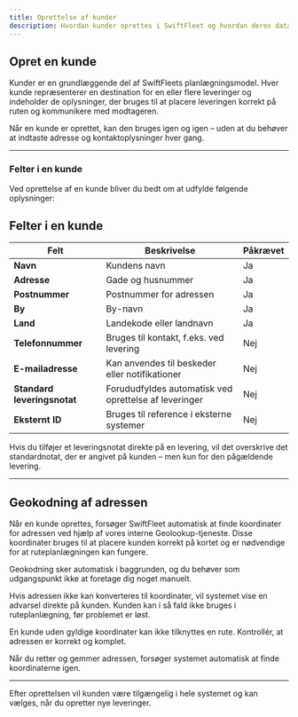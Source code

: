 ```yaml
---
title: Oprettelse af kunder
description: Hvordan kunder oprettes i SwiftFleet og hvordan deres data anvendes i planlægning.
---
```


## Opret en kunde

Kunder er en grundlæggende del af SwiftFleets planlægningsmodel. Hver kunde repræsenterer en destination for en eller flere leveringer og indeholder de oplysninger, der bruges til at placere leveringen korrekt på ruten og kommunikere med modtageren.

Når en kunde er oprettet, kan den bruges igen og igen – uden at du behøver at indtaste adresse og kontaktoplysninger hver gang.

---

### Felter i en kunde

Ved oprettelse af en kunde bliver du bedt om at udfylde følgende oplysninger:

## Felter i en kunde

| Felt                    | Beskrivelse                                                    | Påkrævet |
|-------------------------|----------------------------------------------------------------|----------|
| **Navn**                | Kundens navn                                                   | Ja       |
| **Adresse**             | Gade og husnummer                                              | Ja       |
| **Postnummer**          | Postnummer for adressen                                        | Ja       |
| **By**                  | By-navn                                                        | Ja       |
| **Land**                | Landekode eller landnavn                                       | Ja       |
| **Telefonnummer**       | Bruges til kontakt, f.eks. ved levering                        | Nej      |
| **E-mailadresse**       | Kan anvendes til beskeder eller notifikationer                 | Nej      |
| **Standard leveringsnotat** | Forududfyldes automatisk ved oprettelse af leveringer       | Nej      |
| **Eksternt ID**         | Bruges til reference i eksterne systemer                       | Nej      |

<Info>
Hvis du tilføjer et leveringsnotat direkte på en levering, vil det overskrive det standardnotat, der er angivet på kunden – men kun for den pågældende levering.
</Info>

---

## Geokodning af adressen

Når en kunde oprettes, forsøger SwiftFleet automatisk at finde koordinater for adressen ved hjælp af vores interne Geolookup-tjeneste. Disse koordinater bruges til at placere kunden korrekt på kortet og er nødvendige for at ruteplanlægningen kan fungere.

<Info>
Geokodning sker automatisk i baggrunden, og du behøver som udgangspunkt ikke at foretage dig noget manuelt.
</Info>

Hvis adressen ikke kan konverteres til koordinater, vil systemet vise en advarsel direkte på kunden. Kunden kan i så fald ikke bruges i ruteplanlægning, før problemet er løst.

<Warning>
En kunde uden gyldige koordinater kan ikke tilknyttes en rute. Kontrollér, at adressen er korrekt og komplet.
</Warning>

Når du retter og gemmer adressen, forsøger systemet automatisk at finde koordinaterne igen.

---

Efter oprettelsen vil kunden være tilgængelig i hele systemet og kan vælges, når du opretter nye leveringer.
